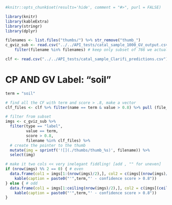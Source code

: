 ```r
#knitr::opts_chunk$set(results='hide', comment = "#>", purl = FALSE)

library(knitr)
library(kableExtra)
library(stringr)
library(dplyr)

filenames <- list.files("thumbs/") %>% str_remove("thumb_")
c_gviz_sub <- read.csv("../../API_tests/catal_sample_1000_GV_output.csv") %>%   # read peter's data here 
    filter(filename %in% filenames) # keep only subset of 766 we actually have thumbnail images of

clf <- read.csv("../../API_tests/catal_sample_Clarifi_predictions.csv")
```

# CP AND GV Label: "soil"

```r

term = "soil"

# find all the CF with term and score > .8, make a vector
clf_files <- clf %>% filter(name == term & value > 0.8) %>% pull (file_name)

# filter from subset 
imgs <- c_gviz_sub %>% 
  filter(type == "label", 
         value == term,
         score > 0.8, 
         filename %in% clf_files) %>% 
  # create the pointer to the thumb
  mutate(img = sprintf('![](./thumbs/thumb_%s)', filename)) %>% 
  select(img) 

# make it two cols << very inelegant fiddling! [add , "" for uneven]
if (nrow(imgs) %% 2 == 0) { # even
  data.frame(col1 = imgs[1:(nrow(imgs)/2),], col2 = c(imgs[(nrow(imgs)/2 + 1):nrow(imgs),])) %>% 
    kable(caption = paste0("'",term,"' - confidence score > 0.8"))
} else { # odd
  data.frame(col1 = imgs[1:ceiling(nrow(imgs)/2),], col2 = c(imgs[(ceiling(nrow(imgs)/2) + 1) :nrow(imgs),], "")) %>% 
    kable(caption = paste0("'",term,"' - confidence score > 0.8"))
}

```
  

